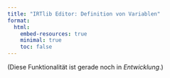 ```yaml
---
title: "IRTlib Editor: Definition von Variablen"
format:
  html:
    embed-resources: true
    minimal: true 
    toc: false
---
```


(Diese Funktionalität ist gerade noch in *Entwicklung*.)
